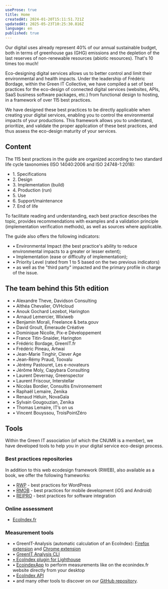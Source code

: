 ```yaml
---
useProse: true
title: Home
createdAt: 2024-01-20T15:11:51.721Z
updatedAt: 2025-05-23T10:25:30.816Z
language: en
published: true
---
```


Our digital uses already represent 40% of our annual sustainable budget, both in terms of greenhouse gas (GHG) emissions and the depletion of the last reserves of non-renewable resources (abiotic resources). That's 10 times too much!

Eco-designing digital services allows us to better control and limit their environmental and health impacts. Under the leadership of Frédéric Bordage, within the Green IT Collective, we have compiled a set of best practices for the eco-design of connected digital services (websites, APIs, SaaS business software packages, etc.) from functional design to hosting, in a framework of over 115 best practices.

<CTAWithIcon label="Discover best practices" url="/en/fiches" target="_self" />

We have designed these best practices to be directly applicable when creating your digital services, enabling you to control the environmental impacts of your productions. This framework allows you to understand, prioritize, and validate the proper application of these best practices, and thus assess the eco-design maturity of your services.

## Content

The 115 best practices in the guide are organized according to two standard life cycle taxonomies (ISO 14040:2006 and ISO 24748-1:2018):

* 1\. Specifications
* 2\. Design
* 3\. Implementation (build)
* 4\. Production (run)
* 5\. Use
* 6\. Support/maintenance
* 7\. End of life

To facilitate reading and understanding, each best practice describes the topic, provides recommendations with examples and a validation principle (implementation verification methods), as well as sources where applicable.

The guide also offers the following indicators:

* • Environmental Impact (the best practice's ability to reduce environmental impacts to a greater or lesser extent);
* • Implementation (ease or difficulty of implementation);
* • Priority Level (rated from 1 to 5 based on the two previous indicators)
* • as well as the "third party" impacted and the primary profile in charge of the issue.

## The team behind this 5th edition

* • Alexandre Theve, Davidson Consulting
* • Althéa Chevalier, OVHcloud
* • Anouk Gochard Lezebot, Harington
* • Arnaud Lemercier, Wixiweb
* • Benjamin Morali, Freelance & beta.gouv
* • David Groult, Émeraude Créative
* • Dominique Nicolle, Pix-e Développement
* • France Titin-Snaider, Harington
* • Frédéric Bordage, GreenIT.fr
* • Frédéric Pineau, Artwai
* • Jean-Marie Tinghir, Clever Age
* • Jean-Rémy Praud, Toovalu
* • Jérémy Pastouret, Les e-novateurs
* • Jérôme Moly, Capybara Consulting
* • Laurent Devernay, Greenspector
* • Laurent Friscour, Interstellar
* • Nicolas Bordier, Consultis Environnement
* • Raphaël Lemaire, Zenika
* • Renaud Héluin, NovaGaïa
* • Sylvain Gougouzian, Zenika
* • Thomas Lemaire, IT’s on us
* • Vincent Bouyssou, TroisPointZéro

<CTAWithIcon icon="tabler:brand-github" label="Contribute" url="https://github.com/cnumr/best-practices-wordpress/blob/main/CONTRIBUTING.md/" target="_blank" />

## Tools

Within the Green IT association (of which the CNUMR is a member), we have developed tools to help you in your digital service eco-design process.

### Best practices repositories

In addition to this web ecodesign framework (RWEB), also available as a book, we offer the following frameworks:

* • [RWP](https://ref.greenit.fr/wp/) - best practices for WordPress
* • [RMOB](https://github.com/cnumr/best-practices-mobile) - best practices for mobile development (iOS and Android)
* • [REIPRO](https://github.com/cnumr/best-practices-packaged-software) - best practices for software integration

### Online assessment

* [EcoIndex.fr](https://www.ecoindex.fr/)

### Measurement tools

* • GreenIT-Analysis (automatic calculation of an EcoIndex): [Firefox extension](https://addons.mozilla.org/fr/firefox/addon/greenit-analysis/) and [Chrome extension](https://chrome.google.com/webstore/detail/greenit-analysis/mofbfhffeklkbebfclfaiifefjflcpad)
* • [GreenIT Analysis CLI](https://github.com/cnumr/GreenIT-Analysis-cli)
* [• EcoIndex plugin for Lighthouse](https://github.com/cnumr/lighthouse-plugin-ecoindex)
* • [EcoindexApp](https://github.com/cnumr/EcoindexApp) to perform measurements like on the econindex.fr website directly from your desktop
* • [EcoIndex API](https://github.com/cnumr/ecoindex_api)
* • and many other tools to discover on our [GitHub repository](https://github.com/cnumr).
